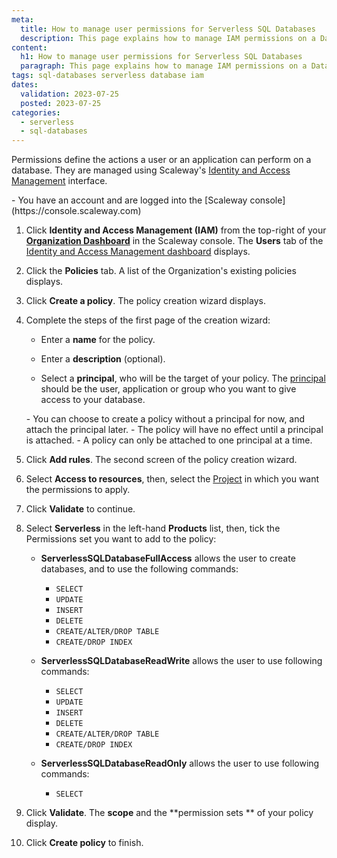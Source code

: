 ```yaml
---
meta:
  title: How to manage user permissions for Serverless SQL Databases
  description: This page explains how to manage IAM permissions on a Database
content:
  h1: How to manage user permissions for Serverless SQL Databases
  paragraph: This page explains how to manage IAM permissions on a Database
tags: sql-databases serverless database iam
dates:
  validation: 2023-07-25
  posted: 2023-07-25
categories:
  - serverless
  - sql-databases
---
```


Permissions define the actions a user or an application can perform on a database. They are managed using Scaleway's [Identity and Access Management](/identity-and-access-management/iam/quickstart/) interface.

<Macro id="iam-requirements" />
 
<Message type="requirement">
  - You have an account and are logged into the [Scaleway console](https://console.scaleway.com)
</Message>

1. Click **Identity and Access Management (IAM)** from the top-right of your [**Organization Dashboard**](https://console.scaleway.com/organization) in the Scaleway console. The **Users** tab of the [Identity and Access Management dashboard](https://console.scaleway.com/iam/users) displays.

2. Click the **Policies** tab. A list of the Organization's existing policies displays.

3. Click **Create a policy**. The policy creation wizard displays.

4. Complete the steps of the first page of the creation wizard:

    - Enter a **name** for the policy.

    - Enter a **description** (optional).

    - Select a **principal**, who will be the target of your policy. The [principal](/identity-and-access-management/iam/concepts/#principal) should be the user, application or group who you want to give access to your database.

    <Message type="important">
      - You can choose to create a policy without a principal for now, and attach the principal later.
      - The policy will have no effect until a principal is attached.
      - A policy can only be attached to one principal at a time.
    </Message>

5. Click **Add rules**. The second screen of the policy creation wizard.

6. Select **Access to resources**, then, select the [Project](/identity-and-access-management/iam/concepts/#project) in which you want the permissions to apply.

7. Click **Validate** to continue.

8. Select **Serverless** in the left-hand **Products** list, then, tick the Permissions set you want to add to the policy:

    - **ServerlessSQLDatabaseFullAccess** allows the user to create databases, and to use the following commands:

        - `SELECT`
        - `UPDATE`
        - `INSERT`
        - `DELETE`
        - `CREATE/ALTER/DROP TABLE`
        - `CREATE/DROP INDEX`

    - **ServerlessSQLDatabaseReadWrite** allows the user to use following commands: 
    
        - `SELECT`
        - `UPDATE`
        - `INSERT`
        - `DELETE`
        - `CREATE/ALTER/DROP TABLE`
        - `CREATE/DROP INDEX`

    - **ServerlessSQLDatabaseReadOnly** allows the user to use following commands:

        - `SELECT`

9. Click **Validate**. The **scope** and the **permission sets ** of your policy display.


10. Click **Create policy** to finish.
